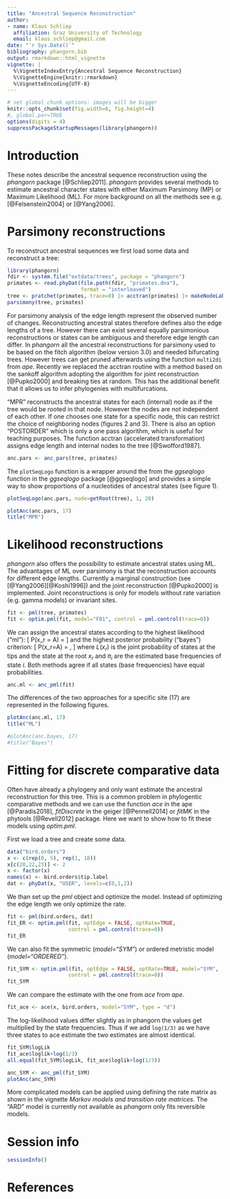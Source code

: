 ```yaml
---
title: "Ancestral Sequence Reconstruction"
author:
- name: Klaus Schliep
  affiliation: Graz University of Technology
  email: klaus.schliep@gmail.com
date: "`r Sys.Date()`"
bibliography: phangorn.bib
output: rmarkdown::html_vignette
vignette: |
  %\VignetteIndexEntry{Ancestral Sequence Reconstruction}
  %\VignetteEngine{knitr::rmarkdown}
  %\VignetteEncoding{UTF-8}
---
```


```r
# set global chunk options: images will be bigger
knitr::opts_chunk$set(fig.width=6, fig.height=4)
#, global.par=TRUE
options(digits = 4)
suppressPackageStartupMessages(library(phangorn))
```   

# Introduction

These notes describe the ancestral sequence reconstruction using the _phangorn_ package [@Schliep2011]. _phangorn_ provides several methods to estimate ancestral character states with either Maximum Parsimony (MP) or Maximum Likelihood (ML). For more background on all the methods see e.g. [@Felsenstein2004] or [@Yang2006].

# Parsimony reconstructions 

To reconstruct ancestral sequences we first load some data and reconstruct a tree:
```r
library(phangorn)
fdir <- system.file("extdata/trees", package = "phangorn")
primates <- read.phyDat(file.path(fdir, "primates.dna"),
                        format = "interleaved")
tree <- pratchet(primates, trace=0) |> acctran(primates) |> makeNodeLabel()
parsimony(tree, primates)
```

For parsimony analysis of the edge length represent the observed number of changes. Reconstructing ancestral states therefore defines also the edge lengths of a tree. However there can exist several equally parsimonious reconstructions or states can be ambiguous and therefore edge length can differ.
In _phangorn_ all the ancestral reconstructions for parsimony used to be based on the fitch algorithm (below version 3.0) and needed bifurcating trees. However trees can get pruned afterwards using the function `multi2di` from _ape_. Recently we replaced the acctran routine with a method based on the sankoff algorithm adopting the algorithm for joint reconstruction [@Pupko2000] and breaking ties at random. This has the additional benefit that it allows us to infer phylogenies with multifurcations. 

"MPR" reconstructs the ancestral states for each (internal) node as if the tree would be rooted in that node. However the nodes are not independent of each other. If one chooses one state for a specific node, this can restrict the choice of neighboring nodes (figures 2 and 3).
There is also an option "POSTORDER" which is only a one pass algorithm, which is useful for teaching purposes. 
The function acctran (accelerated transformation) assigns edge length and internal nodes to the tree [@Swofford1987]. 
```r
anc.pars <- anc_pars(tree, primates)
```

The `plotSeqLogo` function is a wrapper around the from the _ggseqlogo_ function in the _ggseqlogo_ package [@ggseqlogo]  and provides a simple way to show proportions of a nucleotides of ancestral states (see figure 1). 

```r
plotSeqLogo(anc.pars, node=getRoot(tree), 1, 20)
```
```r
plotAnc(anc.pars, 17)
title("MPR")
```

# Likelihood reconstructions

_phangorn_ also offers the possibility to estimate ancestral states using ML.
The advantages of ML over parsimony is that the reconstruction accounts for different edge lengths.
Currently a marginal construction (see [@Yang2006][@Koshi1996])  and the joint reconstruction [@Pupko2000] is implemented. Joint reconstructions is only for models without rate variation (e.g. gamma models) or invariant sites.
```r
fit <- pml(tree, primates)
fit <- optim.pml(fit, model="F81", control = pml.control(trace=0))
```
We can assign the ancestral states according to the highest likelihood ("ml"):
\[
P(x_r = A) =  \frac{L(x_r=A)}{\sum_{k \in \{A,C,G,T\}}L(x_r=k)}
\]
and the highest posterior probability ("bayes") criterion:
\[
P(x_r=A) =  \frac{\pi_A L(x_r=A)}{\sum_{k \in \{A,C,G,T\}}\pi_k L(x_r=k)},
\]
where $L(x_r)$ is the joint probability of states at the tips and the state at the root $x_r$ and $\pi_i$ are the estimated base frequencies of state $i$. Both methods agree if all states (base frequencies) have equal probabilities.
```r
anc.ml <- anc_pml(fit)
```
The differences of the two approaches for a specific site (17) are represented in the following figures.
```r
plotAnc(anc.ml, 17)
title("ML")
```
```r
#plotAnc(anc.bayes, 17)
#title("Bayes")
```

# Fitting for discrete comparative data

Often have already a phylogeny and only want estimate the ancestral reconstruction for this tree. 
This is a common problem in phylogentic comparative methods and we can use the function *ace* in the ape [@Paradis2018], *fitDiscrete* in the geiger [@Pennell2014] or *fitMK* in the phytools [@Revell2012] package. Here we want to show how to fit these models using *optim.pml*.

First we load a tree and create some data. 
```r
data("bird.orders")
x <- c(rep(0, 5), rep(1, 18))
x[c(20,22,23)] <- 2
x <- factor(x)
names(x) <- bird.orders$tip.label
dat <- phyDat(x, "USER", levels=c(0,1,2))
```

We than set up the *pml* object and optimize the model. Instead of optimizing the edge length we only optimize the rate. 


```r
fit <- pml(bird.orders, dat)
fit_ER <- optim.pml(fit, optEdge = FALSE, optRate=TRUE, 
                    control = pml.control(trace=0))
fit_ER
```

We can also fit the symmetric (*model="SYM"*) or ordered metristic model (*model="ORDERED"*).
```r
fit_SYM <- optim.pml(fit, optEdge = FALSE, optRate=TRUE, model="SYM", 
                    control = pml.control(trace=0))
fit_SYM
```
We can compare the estimate with the one from *ace* from *ape*. 
```r
fit_ace <- ace(x, bird.orders, model="SYM", type = "d")
```
The log-likelihood values differ slightly as in phangorn the values get multiplied 
by the state frequencies. Thus if we add `log(1/3)` as we have three states to ace estimate the two estimates are almost identical.
```r
fit_SYM$logLik
fit_ace$loglik+log(1/3)
all.equal(fit_SYM$logLik, fit_ace$loglik+log(1/3))
```


```r
anc_SYM <- anc_pml(fit_SYM)
plotAnc(anc_SYM)
```

More complicated models can be applied using defining the rate matrix as shown in the vignette _Markov models and transition rate matrices_. 
The "ARD" model is currently not available as *phangorn* only fits reversible models.  

# Session info 

```r
sessionInfo()
```

# References 
